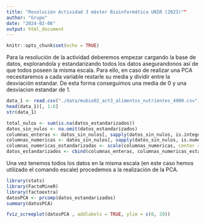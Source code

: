 ```yaml
---
title: "Resolución Actividad 3 máster Bioinformática UNIR (2023)""
author: "Grupo"
date: "2024-02-06"
output: html_document
---
```


```r
knitr::opts_chunk$set(echo = TRUE)

```
Para la resolución de la actividad deberemos empezar cargando la base de datos, explorandola y estandarizando todos los datos asegurandonos así de que todos poseen la misma escala. Para ello, en caso de realizar una PCA necesitaremos a cada variable restarle su media y dividir entre la desviación estandar. De esta forma conseguimos una media de 0 y una desviacion estandar de 1.
```r
data_1 <- read.csv("./data/mubio02_act3_alimentos_nutrientes_4900.csv")
head(data_1)[, 1:6]
str(data_1)

```
```r
total_nulos <- sum(is.na(datos_estandarizados))
datos_sin_nulos <- na.omit(datos_estandarizados)
columnas_enteras <- datos_sin_nulos[, sapply(datos_sin_nulos, is.integer)]
columnas_numericas <- datos_sin_nulos[, sapply(datos_sin_nulos, is.numeric)]
columnas_numericas_estandarizadas <- scale(columnas_numericas, center = TRUE, scale = TRUE)
datos_estandarizados <- cbind(columnas_enteras, columnas_numericas_estandarizadas)

```
Una vez tenemos todos los datos en la misma escala (en este caso hemos utilizado el comando escale) procedemos a la realización de la PCA.
```r
library(stats)
library(FactoMineR)
library(factoextra)
datosPCA <- prcomp(datos_estandarizados)
summary(datosPCA)

fviz_screeplot(datosPCA , addlabels = TRUE, ylim = c(0, 20))

```

